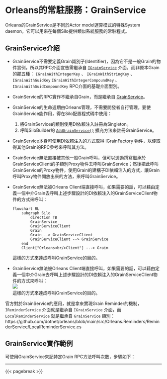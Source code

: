 # Orleans的常駐服務：GrainService 

Orleans的GrainService是不同於Actor model運算模式的特殊System daemon，它可以用來在每個Silo提供類似系統服務的常駐程式。

## GrainService介紹

* GrainService不需要定義Grain識別子(Identifier)，因為它不是一般Grain的物件實例，所以其RPC介面宣告需繼承自 [`IGrainService`](https://learn.microsoft.com/dotnet/api/orleans.services.igrainservice) 介面，而非原本Grain的那五種： `IGrainWithIntegerKey` 、 `IGrainWithStringKey` 、 `IGrainWithGuidKey`  `IGrainWithIntegerCompoundKey`  、 `IGrainWithGuidCompoundKey` RPC介面的基礎介面型別。

* GrainService的RPC實作不繼承自Grain，而是繼承自 [GrainService](https://learn.microsoft.com/dotnet/api/orleans.runtime.grainservice)。

* GrainService的生命週期由Orleans管理，不需要開發者自行管理。要使GrainService能作用，得在Silo配置程式碼中使用：
  1. 將GrainService的類別使用DI依賴注入註冊為Singleton。
  2. 呼叫SiloBuilder的 [`AddGrainService()`](https://learn.microsoft.com/dotnet/api/orleans.hosting.grainservicessilobuilderextensions.addgrainservice) 擴充方法來註冊GrainService。

* GrainService本身可使用DI依賴注入的方式取得 IGrainFactory 物件，以便取得其他Grain的RPC參考來呼叫其方法。

* GrainService無法直接被其他一般Grain呼叫，但可以透過撰寫繼承於GrainServiceClient的子類別Proxy物件去呼叫GrainService；然後把此呼叫GrainService的Proxy物件，使用Grain的建構子DI依賴注入的方式，讓Grain呼叫Proxy物件開放出來的方法，來呼叫GrainService。
    
::: {.content-visible when-format="markdown"}
* GrainService無法被Orleans Client端直接呼叫，如果需要的話，可以藉由定義一個中介Grain去呼叫上述步驟設計的DI依賴注入的GrainServiceClient物件的方式來呼叫：
    
    ```mermaid
    flowchart RL
        subgraph Silo
            direction TB
            GrainService
            GrainServiceClient
            Grain
            Grain --> GrainServiceClient
            GrainServiceClient --> GrainService
        end
        Client["Orleans<br/>Client"] -.-> Grain
    ```
    這樣的方式來達成呼叫GrainService的目的。
:::
    
::: {.content-hidden unless-format="docx"}
* GrainService無法被Orleans Client端直接呼叫，如果需要的話，可以藉由定義一個中介Grain去呼叫上述步驟設計的DI依賴注入的GrainServiceClient物件的方式來呼叫：  
    ![](./mermaid-diagram-01.png)  
    這樣的方式來達成呼叫GrainService的目的。
:::

官方對於GrainService的應用，就是拿來實現Grain Reminder的機制，`IReminderService` 介面就是繼承自 `IGrainService` 介面，而 `LocalReminderService` 就是繼承自 `GrainService` 類別：  
https://github.com/dotnet/orleans/blob/main/src/Orleans.Reminders/ReminderService/LocalReminderService.cs

## GrainService實作範例

可使用GrainService來記特定Grain RPC方法呼叫次數，步驟如下：


---

{{< pagebreak >}}

